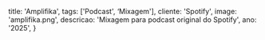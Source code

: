   title: 'Amplifika',
  tags: ['Podcast', ‘Mixagem'],
  cliente: 'Spotify',
  image: 'amplifika.png',
  descricao: 'Mixagem para podcast original do Spotify',
  ano: '2025',
}

# 
